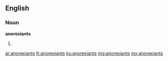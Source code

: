 ==English==

===Noun===
'''anorexiants'''

# {{plural of|anorexiant}}

[[ar:anorexiants]]
[[fr:anorexiants]]
[[ku:anorexiants]]
[[mg:anorexiants]]
[[my:anorexiants]]